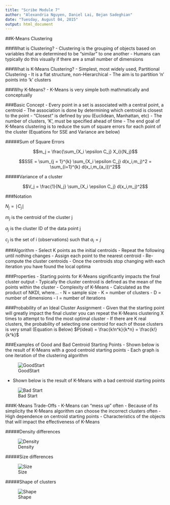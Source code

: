 ```yaml
---
title: "Scribe Module 7"
author: "Alexandria Nguyen, Daniel Lai, Bejan Sadeghian"
date: "Tuesday, August 04, 2015"
output: html_document
---
```


##K-Means Clustering

###What is Clustering?
 - Clustering is the grouping of objects based on variables that are determined to be "similar" to one another
 - Humans can typically do this visually if there are a small number of dimensions

###What is K-Means Clustering?
 - Simplest, most widely used, Partitional Clustering
 - It is a flat structure, non-Hierarchical
 - The aim is to partition 'n' points into 'k' clusters

###Why K-Means?
 - K-Means is very simple both mathmatically and conceptually

###Basic Concept
 - Every point in a set is associated with a central point, a centroid
 - The association is done by determining which centroid is closest to the point
 - "Closest" is defined by you (Euclidean, Manhattan, etc)
 - The number of clusters, 'K', must be specified ahead of time
 - The end goal of K-Means clustering is to reduce the sum of square errors for each point of the cluster (Equations for SSE and Variance are below)

#####Sum of Square Errors



$$m_j =  \frac{\sum_{X_i \epsilon C_j} X_i}{N_j}$$

$$SSE = \sum_{j = 1}^{k} \sum_{X_i \epsilon C_j} d(x_i,m_j)^2 = \sum_{i=1}^{k} d(x_i,m_{a_i})^2$$

#####Variance of a cluster


$$V_j = \frac{1}{N_j} \sum_{X_i \epsilon C_j} d(x_i,m_j)^2$$

###Notation

$N_j = \mid C_j \mid$

$m_j$ is the centroid of the cluster j

$a_j$ is the cluster ID of the data point j 

$c_j$ is the set of i (observations) such that $a_i = j$

###Algorithm
 - Select K points as the initial centroids
 - Repeat the following until nothing changes
    - Assign each point to the nearest centroid
    - Re-compute the cluster centroids
 - Once the centroids stop changing with each iteration you have found the local optima

###Properties
 - Starting points for K-Means significantly impacts the final cluster output
 - Typically the cluster centroid is defined as the mean of the points within the cluster
 - Complexity of K-Means
    - Calculated as the product of NKDI, where...
        - N = sample size
        - K = number of clusters
        - D = number of dimensions
        - I = number of iterations

###Probability of an Ideal Cluster Assignment
 - Given that the starting point will greatly impact the final cluster you can repeat the K-Means clustering X times to attempt to find the most optimal cluster
 - If there are K real clusters, the probability of selecting one centroid for each of those clusters is very small (Equation is Below)
$P(ideal) = \frac{k!n^k}{k*n} = \frac{k!}{k^k}$

###Examples of Good and Bad Centroid Starting Points
 - Shown below is the result of K-Means with a good centroid starting points
    - Each graph is one iteration of the clustering algorithm
    
    
![GoodStart](GoodStart.jpg)

 - Shown below is the result of K-Means with a bad centroid starting points
 
 
 
![Bad Start](BadStart.jpg)

###K-Means Trade-Offs
 - K-Means can "mess up" often
    - Because of its simplicity the K-Means algorithm can choose the incorrect clusters often
    - High dependence on centroid starting points
 - Characteristics of the objects that will impact the effectiveness of K-Means

#####Density differences
    
    
![Density](Density.jpg)

#####Size differences
    
    
![Size](Sizes.jpg)

#####Shape of clusters
    
    
![Shape](Shapes.jpg)